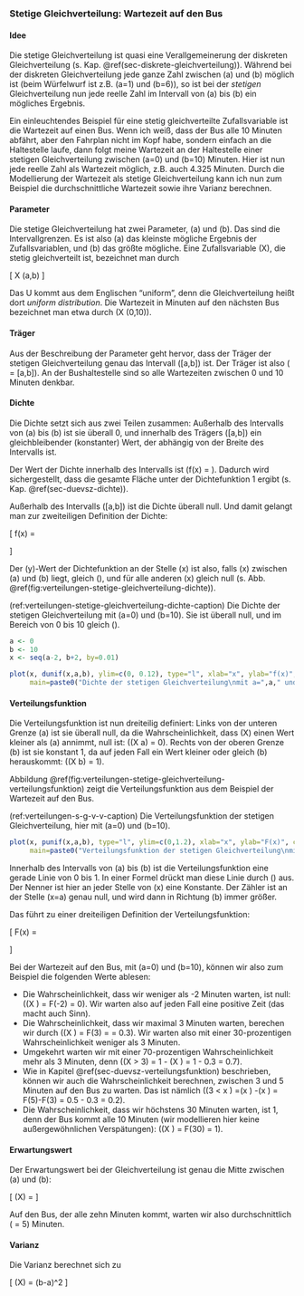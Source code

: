 ### Stetige Gleichverteilung: Wartezeit auf den Bus

#### Idee {-}

Die stetige Gleichverteilung ist quasi eine Verallgemeinerung der diskreten Gleichverteilung (s. Kap. \@ref(sec-diskrete-gleichverteilung)). Während bei der diskreten Gleichverteilung jede ganze Zahl zwischen \(a\) und \(b\) möglich ist (beim Würfelwurf ist z.B. \(a=1\) und \(b=6\)), so ist bei der *stetigen* Gleichverteilung nun jede reelle Zahl im Intervall von \(a\) bis \(b\) ein mögliches Ergebnis.

Ein einleuchtendes Beispiel für eine stetig gleichverteilte Zufallsvariable ist die Wartezeit auf einen Bus. Wenn ich weiß, dass der Bus alle 10 Minuten abfährt, aber den Fahrplan nicht im Kopf habe, sondern einfach an die Haltestelle laufe, dann folgt meine Wartezeit an der Haltestelle einer stetigen Gleichverteilung zwischen \(a=0\) und \(b=10\) Minuten. Hier ist nun jede reelle Zahl als Wartezeit möglich, z.B. auch 4.325 Minuten. Durch die Modellierung der Wartezeit als stetige Gleichverteilung kann ich nun zum Beispiel die durchschnittliche Wartezeit sowie ihre Varianz berechnen.

#### Parameter {-}

Die stetige Gleichverteilung hat zwei Parameter, \(a\) und \(b\). Das sind die Intervallgrenzen. Es ist also \(a\) das kleinste mögliche Ergebnis der Zufallsvariablen, und \(b\) das größte mögliche. Eine Zufallsvariable \(X\), die stetig gleichverteilt ist, bezeichnet man durch

\[ X \sim \text{U}(a,b) \]

Das U kommt aus dem Englischen "uniform", denn die Gleichverteilung heißt dort *uniform distribution*. Die Wartezeit in Minuten auf den nächsten Bus bezeichnet man etwa durch \(X \sim \text{U}(0,10)\).

#### Träger {-}

Aus der Beschreibung der Parameter geht hervor, dass der Träger der stetigen Gleichverteilung genau das Intervall \([a,b]\) ist. Der Träger ist also \(\mathcal{T} = [a,b]\). An der Bushaltestelle sind so alle Wartezeiten zwischen 0 und 10 Minuten denkbar.

#### Dichte {-}

Die Dichte setzt sich aus zwei Teilen zusammen: Außerhalb des Intervalls von \(a\) bis \(b\) ist sie überall 0, und innerhalb des Trägers \([a,b]\) ein gleichbleibender (konstanter) Wert, der abhängig von der Breite des Intervalls ist.

Der Wert der Dichte innerhalb des Intervalls ist \(f(x) = \frac{1}{b-a}\). Dadurch wird sichergestellt, dass die gesamte Fläche unter der Dichtefunktion 1 ergibt (s. Kap. \@ref(sec-duevsz-dichte)).

Außerhalb des Intervalls \([a,b]\) ist die Dichte überall null. Und damit gelangt man zur zweiteiligen Definition der Dichte:

\[ f(x) = \begin{cases} \frac{1}{b-a} &\mbox{falls } a \leq x \leq b \\ 0 & \mbox{sonst} \end{cases} \]

Der \(y\)-Wert der Dichtefunktion an der Stelle \(x\) ist also, falls \(x\) zwischen \(a\) und \(b\) liegt, gleich \(\frac{1}{b-a}\), und für alle anderen \(x\) gleich null (s. Abb. \@ref(fig:verteilungen-stetige-gleichverteilung-dichte)).

(ref:verteilungen-stetige-gleichverteilung-dichte-caption) Die Dichte der stetigen Gleichverteilung mit \(a=0\) und \(b=10\). Sie ist überall null, und im Bereich von 0 bis 10 gleich \(\frac{1}{10}\).

```r
a <- 0
b <- 10
x <- seq(a-2, b+2, by=0.01)

plot(x, dunif(x,a,b), ylim=c(0, 0.12), type="l", xlab="x", ylab="f(x)", col=1, lwd=2,
     main=paste0("Dichte der stetigen Gleichverteilung\nmit a=",a," und b=",b))
```

#### Verteilungsfunktion {-}

Die Verteilungsfunktion ist nun dreiteilig definiert: Links von der unteren Grenze \(a\) ist sie überall null, da die Wahrscheinlichkeit, dass \(X\) einen Wert kleiner als \(a\) annimmt, null ist: \(\mathbb{P}(X \leq a) = 0\). Rechts von der oberen Grenze \(b\) ist sie konstant 1, da auf jeden Fall ein Wert kleiner oder gleich \(b\) herauskommt: \(\mathbb{P}(X \leq b) = 1\).

Abbildung \@ref(fig:verteilungen-stetige-gleichverteilung-verteilungsfunktion) zeigt die Verteilungsfunktion aus dem Beispiel der Wartezeit auf den Bus.

(ref:verteilungen-s-g-v-v-caption) Die Verteilungsfunktion der stetigen Gleichverteilung, hier mit \(a=0\) und \(b=10\).

```r
plot(x, punif(x,a,b), type="l", ylim=c(0,1.2), xlab="x", ylab="F(x)", col=2, lwd=2,
     main=paste0("Verteilungsfunktion der stetigen Gleichverteilung\nmit a=",a," und b=",b))
```

Innerhalb des Intervalls von \(a\) bis \(b\) ist die Verteilungsfunktion eine gerade Linie von 0 bis 1. In einer Formel drückt man diese Linie durch \(\frac{x-a}{b-a}\) aus. Der Nenner ist hier an jeder Stelle von \(x\) eine Konstante. Der Zähler ist an der Stelle \(x=a\) genau null, und wird dann in Richtung \(b\) immer größer.

Das führt zu einer dreiteiligen Definition der Verteilungsfunktion:

\[ F(x) = \begin{cases} 0 &\mbox{falls } x < a \\ \frac{x-a}{b-a} &\mbox{falls } a \leq x \leq b \\ 1 & \mbox{falls } x>b \end{cases} \]

Bei der Wartezeit auf den Bus, mit \(a=0\) und \(b=10\), können wir also zum Beispiel die folgenden Werte ablesen:

- Die Wahrscheinlichkeit, dass wir weniger als -2 Minuten warten, ist null: \(\mathbb{P}(X \leq -2) = F(-2) = 0\). Wir warten also auf jeden Fall eine positive Zeit (das macht auch Sinn).
- Die Wahrscheinlichkeit, dass wir maximal 3 Minuten warten, berechen wir durch \(\mathbb{P}(X \leq 3) = F(3) = \frac{3 - 0}{10 - 0} = 0.3\). Wir warten also mit einer 30-prozentigen Wahrscheinlichkeit weniger als 3 Minuten.
- Umgekehrt warten wir mit einer 70-prozentigen Wahrscheinlichkeit mehr als 3 Minuten, denn \(\mathbb{P}(X > 3) = 1 - \mathbb{P}(X \leq 3) = 1 - 0.3 = 0.7\).
- Wie in Kapitel \@ref(sec-duevsz-verteilungsfunktion) beschrieben, können wir auch die Wahrscheinlichkeit berechnen, zwischen 3 und 5 Minuten auf den Bus zu warten. Das ist nämlich \(\mathbb{P}(3 < x \leq 5) =\mathbb{P}(x \leq 5) -\mathbb{P}(x \leq 3) = F(5)-F(3) = 0.5 - 0.3 = 0.2\).
- Die Wahrscheinlichkeit, dass wir höchstens 30 Minuten warten, ist 1, denn der Bus kommt alle 10 Minuten (wir modellieren hier keine außergewöhnlichen Verspätungen): \(\mathbb{P}(X \leq 30) = F(30) = 1\).

#### Erwartungswert {-}

Der Erwartungswert bei der Gleichverteilung ist genau die Mitte zwischen \(a\) und \(b\):

\[ \mathbb{E}(X) = \frac{a+b}{2} \]

Auf den Bus, der alle zehn Minuten kommt, warten wir also durchschnittlich \(\frac{0+10}{2} = 5\) Minuten.

#### Varianz {-}

Die Varianz berechnet sich zu

\[ \mathbb{V}(X) = \frac{1}{12}(b-a)^2 \]